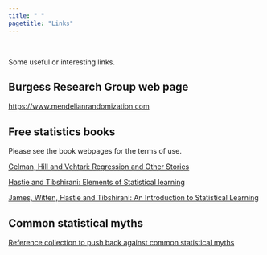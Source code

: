 ```yaml
---
title: " "
pagetitle: "Links"
---
```


\

Some useful or interesting links.

## Burgess Research Group web page

[https://www.mendelianrandomization.com](https://www.mendelianrandomization.com)

## Free statistics books

Please see the book webpages for the terms of use.

[Gelman, Hill and Vehtari: Regression and Other Stories](https://avehtari.github.io/ROS-Examples/)

[Hastie and Tibshirani: Elements of Statistical learning](https://web.stanford.edu/~hastie/ElemStatLearn/)

[James, Witten, Hastie and Tibshirani: An Introduction to Statistical Learning](https://statlearning.com/)

## Common statistical myths

[Reference collection to push back against common statistical myths](https://discourse.datamethods.org/t/reference-collection-to-push-back-against-common-statistical-myths/1787)